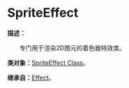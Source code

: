 # SpriteEffect

**描述：**

&emsp;&emsp;专门用于渲染2D图元的着色器特效类。

**类对象：**[SpriteEffect Class](/docs/api/Class%20Object/SpriteEffect)。

**继承自：**[Effect](/docs/api/Class/Effect)。